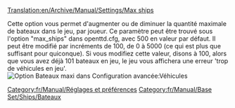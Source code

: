 [[Translation:en/Archive/Manual/Settings/Max ships]]


Cette option vous permet d'augmenter ou de diminuer la quantité maximale de bateaux dans le jeu, par joueur. Ce paramètre peut être trouvé sous l'option "max_ships" dans openttd.cfg, avec 500 en valeur par défaut. Il peut être modifié par incréments de 100, de 0 à 5000 (ce qui est plus que suffisant pour quiconque). Si vous modifiez cette valeur, disons à 100, alors que vous avez déjà 101 bateaux en jeu, le jeu vous affichera une erreur 'trop de véhicules en jeu'.
[[File:en/Archive/Manual/Settings/Maxvehiclesships.png|frame|Option Bateaux maxi dans Configuration avancée:Véhicules]]

[[Category:fr/Manual/Réglages et préférences]]
[[Category:fr/Manual/Base Set/Ships/Bateaux]]